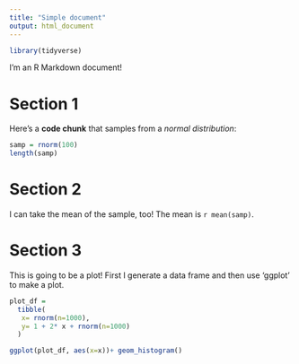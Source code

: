 ```yaml
---
title: "Simple document"
output: html_document
---
```


```r
library(tidyverse)
```



I'm an R Markdown document! 

# Section 1

Here's a **code chunk** that samples from 
a _normal distribution_:

```r
samp = rnorm(100)
length(samp)
```

# Section 2

I can take the mean of the sample, too!
The mean is `r mean(samp)`.

# Section 3

This is going to be a plot! First I generate a data frame and then use 'ggplot' to make a plot.

```r
plot_df =
  tibble(
   x= rnorm(n=1000),
   y= 1 + 2* x + rnorm(n=1000)
  )

ggplot(plot_df, aes(x=x))+ geom_histogram()
```

